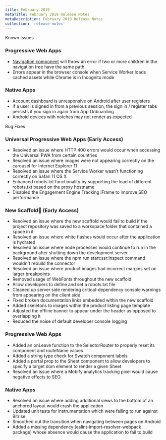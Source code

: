```yaml
---
title: February 2019
metaTitle: February 2019 Release Notes
metaDescription: February 2019 Release Notes
collection: 'release-notes'
---
```


<p class="c-label c--known">Known Issues</p>

### Progressive Web Apps
* [Navigation component](../../apis-and-sdks/component-library/components/Nav) will throw an error if two or more children in the navigation tree have the same path.
* Errors appear in the browser console when Service Worker loads cached assets while Chrome is in Incognito mode

### Native Apps
* Account dashboard is unresponsive on Android after user registers
* If a user is signed in from a previous session, the sign in / register tabs persists if you sign in again from App Onboarding
* Android devices with notches may not render as expected

<p class="c-label c--bugs">Bug Fixes</p>

### Universal Progressive Web Apps (Early Access)
* Resolved an issue where HTTP 400 errors would occur when accessing the Universal PWA from certain countries
* Resolved an issue where images were not appearing correctly on the carousel for Internet Explorer 11
* Resolved an issue where the Service Worker wasn’t functioning correctly on Safari 11 OS X
* Enhanced robots.txt functionality by supporting the load of different robots.txt based on the proxy hostname
* Disabled the Engagement Engine Tracking iFrame to improve SEO performance

### New Scaffold (Early Access)
* Resolved an issue where the new scaffold would fail to build if the project repository was saved to a workspace folder that contained a space in it
* Resolved an issue where white flashes would occur after the application is hydrated 
* Resolved an issue where node processes would continue to run in the background after shutting down the development server
* Resolved an issue where the npm run start:ssr:inspect command wouldn't rebuild the connector
* Resolved an issue where product images had incorrect margins set on larger breakpoints
* Removed usage of WebFonts throughout the new scaffold
* Allow developers to define and set a robots.txt file
* Cleaned up server side rendering critical-dependency console warnings from appearing on the client side
* Fixed broken documentation links embedded within the new scaffold
* Added skeletons to images within the product listing page template
* Adjusted the offline banner to appear under the header as opposed to overlapping it
* Reduced the noise of default developer console logging

### Progressive Web Apps
* Added an onLeave function to the SelectorRouter to properly reset its component and routeName values
* Added a string type check for Swatch component labels
* Added a portal prop to the Sheet component to allow developers to specify a target dom element to render a given Sheet
* Resolved an issue where a Mobify analytics tracking pixel would cause negative effects to SEO

### Native Apps
* Resolved an issue where adding additional views to the bottom of an anchored layout would crash the application
* Updated unit tests for instrumentation which were failing to run against Bitrise
* Smoothed out the transition when navigating between pages on Android
* Added a missing dependency (eslint-import-resolver-webpack package) whose absence would cause the application to fail to build
